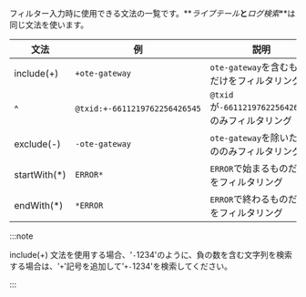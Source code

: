 フィルター入力時に使用できる文法の一覧です。**_ライブテール_**と**_ログ検索_**は同じ文法を使います。

| 文法                               | 例                             | 説明                                      |
| -------------------------------- | ----------------------------- | --------------------------------------- |
| include(+)    | `+ote-gateway`                | `ote-gateway`を含むものだけをフィルタリング            |
| ^                                | `@txid:+-6611219762256426545` | `@txid`が`-6611219762256426545`のみフィルタリング |
| exclude(-)    | `-ote-gateway`                | `ote-gateway`を除いたもののみフィルタリング            |
| startWith(\*) | `ERROR*`                      | `ERROR`で始まるものだけをフィルタリング                 |
| endWith(\*)   | `*ERROR`                      | `ERROR`で終わるものだけをフィルタリング                 |

:::note

include(+) 文法を使用する場合、'`-`1234'のように、負の数を含む文字列を検索する場合は、'`+`'記号を追加して'`+-`1234'を検索してください。

:::
